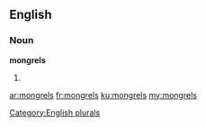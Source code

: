 ==English==

===Noun===
'''mongrels'''

# {{plural of|mongrel}}

[[Category:English plurals]]

[[ar:mongrels]]
[[fr:mongrels]]
[[ku:mongrels]]
[[my:mongrels]]
